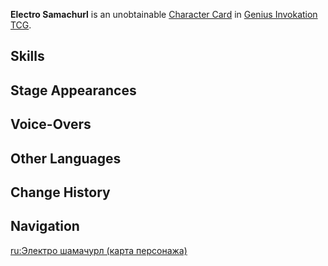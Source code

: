 {{About|the [[Character Card]]|the [[Common Enemy]]|Electro Samachurl}}
{{Genius Invokation TCG Infobox
|title       = Electro Samachurl
|id          = 003410
|image       = Electro Samachurl Character Card.png
|type        = Character Card
|health      = 4
|element     = Electro
|faction     = Monster;Hilichurl
|weapon      = Other Weapons
|features    = Electro Samachurl
}}
'''Electro Samachurl''' is an unobtainable [[Character Card]] in [[Genius Invokation TCG]].

==Skills==
{{Genius Invokation TCG Skills Table}}

==Stage Appearances==
{{Genius Invokation TCG Stage Appearances}}

==Voice-Overs==
{{VO/Enemy
|enemy                   = Shaman Electric (Character Card)
|vo_01_00_title          = Character Select
|vo_01_01_tx_en          = {{A|vo gcg monster shaman water selectonstage 01.ogg}} {{A|vo gcg monster shaman water selectonstage 02.ogg}} {{A|vo gcg monster shaman water selectonstage 03.ogg}}

|vo_02_00_title          = Thunderclap Totem
|vo_02_01_tx_en          = {{A|vo gcg monster shaman water elementalart 01.ogg}} {{A|vo gcg monster shaman water elementalart 02.ogg}} {{A|vo gcg monster shaman water elementalart 03.ogg}}

|vo_03_00_title          = Thunderstrike Hex
|vo_03_01_tx_en          = {{A|vo gcg monster shaman water elementalburst 01.ogg}} {{A|vo gcg monster shaman water elementalburst 02.ogg}} {{A|vo gcg monster shaman water elementalburst 03.ogg}}

|vo_04_00_title          = Heavy Hit Taken
|vo_04_01_tx_en          = {{A|vo gcg monster shaman water hitheavy 01.ogg}} {{A|vo gcg monster shaman water hitheavy 02.ogg}} {{A|vo gcg monster shaman water hitheavy 03.ogg}}

|vo_05_00_title          = Defeated
|vo_05_01_tx_en          = {{A|vo gcg monster shaman water die 01.ogg}} {{A|vo gcg monster shaman water die 02.ogg}} {{A|vo gcg monster shaman water die 03.ogg}}
}}

==Other Languages==
{{Other Languages|Transclude = Electro Samachurl}}

==Change History==
{{Change History|4.6}}

==Navigation==
{{Genius Invokation TCG Navbox|Character Card Unobtainable}}

[[ru:Электро шамачурл (карта персонажа)]]